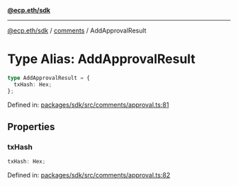 [**@ecp.eth/sdk**](../../index.mdx)

***

[@ecp.eth/sdk](/sdk-reference/index.mdx) / [comments](/sdk-reference/comments/index.mdx) / AddApprovalResult

# Type Alias: AddApprovalResult

```ts
type AddApprovalResult = {
  txHash: Hex;
};
```

Defined in: [packages/sdk/src/comments/approval.ts:81](https://github.com/ecp-eth/comments-monorepo/blob/main/packages/sdk/src/comments/approval.ts#L81)

## Properties

### txHash

```ts
txHash: Hex;
```

Defined in: [packages/sdk/src/comments/approval.ts:82](https://github.com/ecp-eth/comments-monorepo/blob/main/packages/sdk/src/comments/approval.ts#L82)
